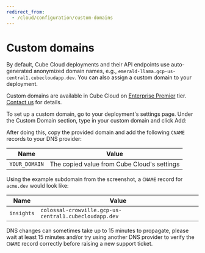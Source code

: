 ```yaml
---
redirect_from:
  - /cloud/configuration/custom-domains
---
```


# Custom domains
By default, Cube Cloud deployments and their API endpoints use auto-generated
anonymized domain names, e.g., `emerald-llama.gcp-us-central1.cubecloudapp.dev`.
You can also assign a custom domain to your deployment.

<SuccessBox>

Custom domains are available in Cube Cloud on
[Enterprise Premier](https://cube.dev/pricing) tier.
[Contact us](https://cube.dev/contact) for details.

</SuccessBox>

To set up a custom domain, go to your deployment's settings page. Under
the&nbsp;<Btn>Custom Domain</Btn> section, type in your custom domain and
click&nbsp;<Btn>Add</Btn>:

<Screenshot src="https://ucarecdn.com/b896d232-1414-41f3-a753-eacec2355928/" />

After doing this, copy the provided domain and add the following `CNAME` records
to your DNS provider:

| Name          | Value                                       |
| ------------- | ------------------------------------------- |
| `YOUR_DOMAIN` | The copied value from Cube Cloud's settings |

Using the example subdomain from the screenshot, a `CNAME` record for `acme.dev`
would look like:

| Name       | Value                                                 |
| ---------- | ----------------------------------------------------- |
| `insights` | `colossal-crowville.gcp-us-central1.cubecloudapp.dev` |

DNS changes can sometimes take up to 15 minutes to propagate, please wait at
least 15 minutes and/or try using another DNS provider to verify the `CNAME`
record correctly before raising a new support ticket.

[cube-contact]: https://cube.dev/contact
